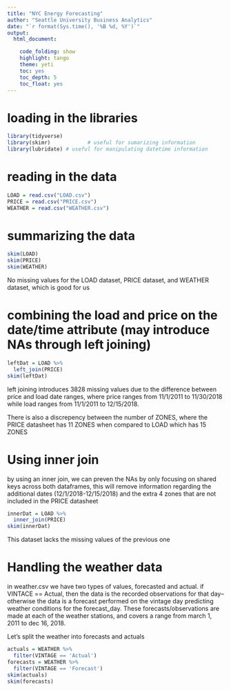 ```yaml
---
title: "NYC Energy Forecasting"
author: "Seattle University Business Analytics"
date: "`r format(Sys.time(), '%B %d, %Y')`"
output: 
  html_document:

    code_folding: show
    highlight: tango
    theme: yeti
    toc: yes
    toc_depth: 5
    toc_float: yes
---
```


# loading in the libraries
```r
library(tidyverse)
library(skimr)            # useful for sumarizing information
library(lubridate) # useful for manipulating datetime information
```

# reading in the data

```r
LOAD = read.csv("LOAD.csv")
PRICE = read.csv("PRICE.csv")
WEATHER = read.csv("WEATHER.csv")
```

# summarizing the data

```r
skim(LOAD)
skim(PRICE)
skim(WEATHER)
```

No missing values for the LOAD dataset, PRICE dataset, and WEATHER dataset, which is good for us

# combining the load and price on the date/time attribute (may introduce NAs through left joining)

```r
leftDat = LOAD %>% 
  left_join(PRICE)
skim(leftDat)
```

left joining introduces 3828 missing values due to the difference between price and load date ranges, where price ranges from 11/1/2011 to 11/30/2018 while load ranges from 11/1/2011 to 12/15/2018. 

There is also a discrepency between the number of ZONES, where the PRICE datasheet has 11 ZONES when compared to LOAD which has 15 ZONES

# Using inner join

by using an inner join, we can preven the NAs by only focusing on shared keys across both dataframes, this will remove information regarding the additional dates (12/1/2018-12/15/2018) and the extra 4 zones that are not included in the PRICE datasheet

```r
innerDat = LOAD %>% 
  inner_join(PRICE)
skim(innerDat)
```

This dataset lacks the missing values of the previous one

# Handling the weather data

in weather.csv we have two types of values, forecasted and actual. if VINTACE == Actual, then the data is the recorded observations for that day--otherwise the data is a forecast performed on the vintage day predicting weather conditions for the forecast_day. These forecasts/observations are made at each of the weather stations, and covers a range from march 1, 2011 to dec 16, 2018.

Let's split the weather into forecasts and actuals

```r
actuals = WEATHER %>% 
  filter(VINTAGE == 'Actual')
forecasts = WEATHER %>% 
  filter(VINTAGE == 'Forecast')
skim(actuals)
skim(forecasts)
```


